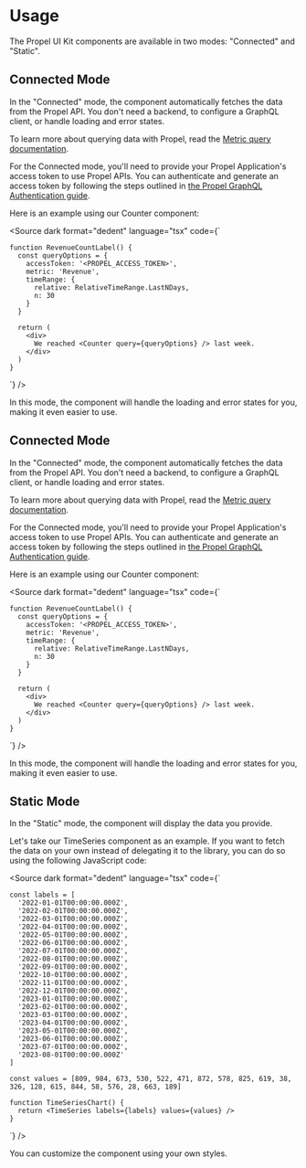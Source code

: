 
<Meta title="Getting started/Usage" />

# Usage

The Propel UI Kit components are available in two modes: "Connected" and "Static".

## Connected Mode

In the "Connected" mode, the component automatically fetches the data from the Propel API. You don't need a backend, to
configure a GraphQL client, or handle loading and error states.

To learn more about querying data with Propel, read the
[Metric query documentation](https://www.propeldata.com/docs/metrics).

For the Connected mode, you'll need to provide your Propel Application's access token to use Propel APIs. You can
authenticate and generate an access token by following the steps outlined in
[the Propel GraphQL Authentication guide](https://propeldata.com/docs/api/authentication#step-2-generate-an-access-token).

Here is an example using our <LinkTo kind="Components/Counter" story="overview">Counter</LinkTo> component:

<Source
  dark
  format="dedent"
  language="tsx"
  code={`

    function RevenueCountLabel() {
      const queryOptions = {
        accessToken: '<PROPEL_ACCESS_TOKEN>',
        metric: 'Revenue',
        timeRange: {
          relative: RelativeTimeRange.LastNDays,
          n: 30
        }
      }

      return (
        <div>
          We reached <Counter query={queryOptions} /> last week.
        </div>
      )
    }

`} />

In this mode, the component will handle the loading and error states for you, making it even easier to use.

<Story of={CounterStories.SingleValueStory} />

## Connected Mode

In the "Connected" mode, the component automatically fetches the data from the Propel API. You don't need a backend, to
configure a GraphQL client, or handle loading and error states.

To learn more about querying data with Propel, read the
[Metric query documentation](https://www.propeldata.com/docs/metrics).

For the Connected mode, you'll need to provide your Propel Application's access token to use Propel APIs. You can
authenticate and generate an access token by following the steps outlined in
[the Propel GraphQL Authentication guide](https://propeldata.com/docs/api/authentication#step-2-generate-an-access-token).

Here is an example using our <LinkTo kind="Components/Counter" story="overview">Counter</LinkTo> component:

<Source
  dark
  format="dedent"
  language="tsx"
  code={`

    function RevenueCountLabel() {
      const queryOptions = {
        accessToken: '<PROPEL_ACCESS_TOKEN>',
        metric: 'Revenue',
        timeRange: {
          relative: RelativeTimeRange.LastNDays,
          n: 30
        }
      }

      return (
        <div>
          We reached <Counter query={queryOptions} /> last week.
        </div>
      )
    }

`} />

In this mode, the component will handle the loading and error states for you, making it even easier to use.

<Story of={CounterStories.SingleValueStory} />

## Static Mode

In the "Static" mode, the component will display the data you provide.

Let's take our <LinkTo kind="Components/TimeSeries" story="overview">TimeSeries</LinkTo> component as an example. If you
want to fetch the data on your own instead of delegating it to the library, you can do so using the following JavaScript
code:

<Source
  dark
  format="dedent"
  language="tsx"
  code={`

    const labels = [
      '2022-01-01T00:00:00.000Z',
      '2022-02-01T00:00:00.000Z',
      '2022-03-01T00:00:00.000Z',
      '2022-04-01T00:00:00.000Z',
      '2022-05-01T00:00:00.000Z',
      '2022-06-01T00:00:00.000Z',
      '2022-07-01T00:00:00.000Z',
      '2022-08-01T00:00:00.000Z',
      '2022-09-01T00:00:00.000Z',
      '2022-10-01T00:00:00.000Z',
      '2022-11-01T00:00:00.000Z',
      '2022-12-01T00:00:00.000Z',
      '2023-01-01T00:00:00.000Z',
      '2023-02-01T00:00:00.000Z',
      '2023-03-01T00:00:00.000Z',
      '2023-04-01T00:00:00.000Z',
      '2023-05-01T00:00:00.000Z',
      '2023-06-01T00:00:00.000Z',
      '2023-07-01T00:00:00.000Z',
      '2023-08-01T00:00:00.000Z'
    ]

    const values = [809, 984, 673, 530, 522, 471, 872, 578, 825, 619, 38, 326, 128, 615, 844, 58, 576, 28, 663, 189]

    function TimeSeriesChart() {
      return <TimeSeries labels={labels} values={values} />
    }

`} />

You can customize the component using your own styles.

<Story of={TimeSeriesStories.BarVariantStory} />
